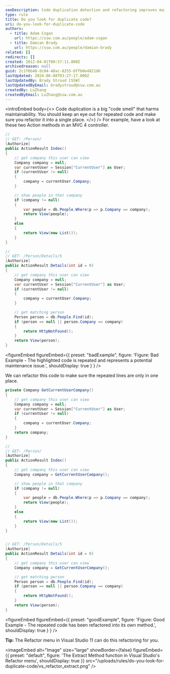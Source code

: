 ```yaml
---
seoDescription: Code duplication detection and refactoring improves maintainability by minimizing repeated code snippets. By extracting common logic into reusable methods, developers can reduce code complexity and enhance overall system performance.
type: rule
title: Do you look for duplicate code?
uri: do-you-look-for-duplicate-code
authors:
  - title: Adam Cogan
    url: https://ssw.com.au/people/adam-cogan
  - title: Damian Brady
    url: https://ssw.com.au/people/damian-brady
related: []
redirects: []
created: 2012-04-01T09:57:11.000Z
archivedreason: null
guid: 2c1f0b48-dc84-48ac-8255-0ffb0e4821d6
lastUpdated: 2024-06-08T03:27:17.000Z
lastUpdatedBy: Brady Stroud [SSW]
lastUpdatedByEmail: bradystroud@ssw.com.au
createdBy: LuZhang
createdByEmail: LuZhang@ssw.com.au
---
```


<introEmbed
  body={<>
Code duplication is a big "code smell" that harms maintainability. You should keep an eye out for repeated code and make sure you refactor it into a single place.
  </>}
/>
For example, have a look at these two Action methods in an MVC 4 controller.

```csharp
//
// GET: /Person/
[Authorize]
public ActionResult Index()
{
    // get company this user can view
    Company company = null;
    var currentUser = Session["CurrentUser"] as User;
    if (currentUser != null)
    {
        company = currentUser.Company;
    }

    // show people in that company
    if (company != null)
    {
        var people = db.People.Where(p => p.Company == company);
        return View(people);
    }
    else
    {
        return View(new List());
    }
}

//
// GET: /Person/Details/5
[Authorize]
public ActionResult Details(int id = 0)
{
    // get company this user can view
    Company company = null;
    var currentUser = Session["CurrentUser"] as User;
    if (currentUser != null)
    {
        company = currentUser.Company;
    }

    // get matching person
    Person person = db.People.Find(id);
    if (person == null || person.Company == company)
    {
        return HttpNotFound();
    }
    return View(person);
}
```

<figureEmbed figureEmbed={{
  preset: "badExample",
  figure: 'Figure: Bad Example - The highlighted code is repeated and represents a potential maintenance issue.',
  shouldDisplay: true
} } />


We can refactor this code to make sure the repeated lines are only in one place.

```csharp
private Company GetCurrentUserCompany()
{
    // get company this user can view
    Company company = null;
    var currentUser = Session["CurrentUser"] as User;
    if (currentUser != null)
    {
        company = currentUser.Company;
    }
    return company;
}

//
// GET: /Person/
[Authorize]
public ActionResult Index()
{
    // get company this user can view
    Company company = GetCurrentUserCompany();

    // show people in that company
    if (company != null)
    {
        var people = db.People.Where(p => p.Company == company);
        return View(people);
    }
    else
    {
        return View(new List());
    }
}


// GET: /Person/Details/5
[Authorize]
public ActionResult Details(int id = 0)
{
    // get company this user can view
    Company company = GetCurrentUserCompany();

    // get matching person
    Person person = db.People.Find(id);
    if (person == null || person.Company == company)
    {
        return HttpNotFound();
    }
    return View(person);
}
```

<figureEmbed figureEmbed={{
  preset: "goodExample",
  figure: 'Figure: Good Example - The repeated code has been refactored into its own method.',
  shouldDisplay: true
} } />


**Tip:** The Refactor menu in Visual Studio 11 can do this refactoring for you.

<imageEmbed
  alt="Image"
  size="large"
  showBorder={false}
  figureEmbed={{
    preset: "default",
    figure: 'The Extract Method function in Visual Studio\'s Refactor menu',
    shouldDisplay: true
  }}
  src="/uploads/rules/do-you-look-for-duplicate-code/vs_refactor_extract.png"
/>

